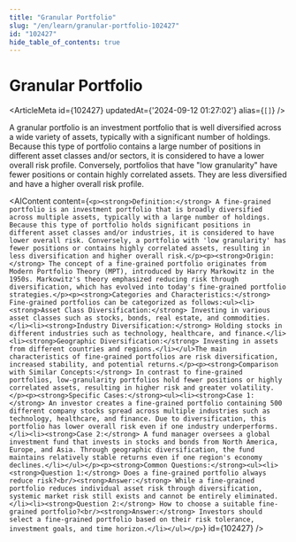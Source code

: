 ```yaml
---
title: "Granular Portfolio"
slug: "/en/learn/granular-portfolio-102427"
id: "102427"
hide_table_of_contents: true
---
```



# Granular Portfolio

<ArticleMeta id={102427} updatedAt={'2024-09-12 01:27:02'} alias={`[]`} />
<div className='border-solid border-b border-t-0 my-4 border-[var(--ifm-color-gray-300)]' />

A granular portfolio is an investment portfolio that is well diversified across a wide variety of assets, typically with a significant number of holdings. Because this type of portfolio contains a large number of positions in different asset classes and/or sectors, it is considered to have a lower overall risk profile. Conversely, portfolios that have "low granularity" have fewer positions or contain highly correlated assets. They are less diversified and have a higher overall risk profile.

<AIContent content={`<p><strong>Definition:</strong> A fine-grained portfolio is an investment portfolio that is broadly diversified across multiple assets, typically with a large number of holdings. Because this type of portfolio holds significant positions in different asset classes and/or industries, it is considered to have lower overall risk. Conversely, a portfolio with 'low granularity' has fewer positions or contains highly correlated assets, resulting in less diversification and higher overall risk.</p><p><strong>Origin:</strong> The concept of a fine-grained portfolio originates from Modern Portfolio Theory (MPT), introduced by Harry Markowitz in the 1950s. Markowitz's theory emphasized reducing risk through diversification, which has evolved into today's fine-grained portfolio strategies.</p><p><strong>Categories and Characteristics:</strong> Fine-grained portfolios can be categorized as follows:<ul><li><strong>Asset Class Diversification:</strong> Investing in various asset classes such as stocks, bonds, real estate, and commodities.</li><li><strong>Industry Diversification:</strong> Holding stocks in different industries such as technology, healthcare, and finance.</li><li><strong>Geographic Diversification:</strong> Investing in assets from different countries and regions.</li></ul>The main characteristics of fine-grained portfolios are risk diversification, increased stability, and potential returns.</p><p><strong>Comparison with Similar Concepts:</strong> In contrast to fine-grained portfolios, low-granularity portfolios hold fewer positions or highly correlated assets, resulting in higher risk and greater volatility.</p><p><strong>Specific Cases:</strong><ul><li><strong>Case 1:</strong> An investor creates a fine-grained portfolio containing 500 different company stocks spread across multiple industries such as technology, healthcare, and finance. Due to diversification, this portfolio has lower overall risk even if one industry underperforms.</li><li><strong>Case 2:</strong> A fund manager oversees a global investment fund that invests in stocks and bonds from North America, Europe, and Asia. Through geographic diversification, the fund maintains relatively stable returns even if one region's economy declines.</li></ul></p><p><strong>Common Questions:</strong><ul><li><strong>Question 1:</strong> Does a fine-grained portfolio always reduce risk?<br/><strong>Answer:</strong> While a fine-grained portfolio reduces individual asset risk through diversification, systemic market risk still exists and cannot be entirely eliminated.</li><li><strong>Question 2:</strong> How to choose a suitable fine-grained portfolio?<br/><strong>Answer:</strong> Investors should select a fine-grained portfolio based on their risk tolerance, investment goals, and time horizon.</li></ul></p>`} id={102427} />
